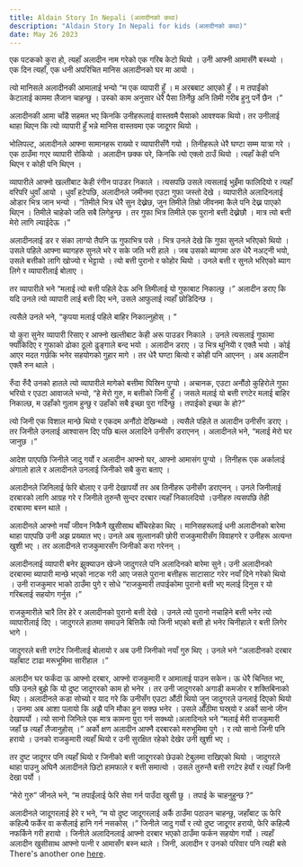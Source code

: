 ```yaml
---
title: Aldain Story In Nepali (अलादीनको कथा)
description: "Aldain Story In Nepali for kids (अलादीनको कथा)"
date: May 26 2023
---
```



एक पटकको कुरा हो, त्यहाँ अलादीन नाम गरेको एक गरिब केटो थियो । उनीे आफ्नी आमासँगै बस्थ्यो । एक दिन त्यहाँ, एक धनी अपरिचित मानिस अलादीनको घर मा आयो ।

त्यो मानिसले अलादीनकी आमालाई भन्यो “म एक व्यापारी हुँ । म अरबबाट आएको हुँ । म तपाईंको केटालाई काममा लैजान चाहन्छु । उस्को काम अनुसार धेरै पैसा तिर्नेछु अनि तिमी गरीब हुनु पर्ने छैन ।”

अलादीनकी आमा चाँडै सहमत भए किनकि उनीहरूलाई वास्तवमै पैसाको आवश्यक थियो। तर उनीलाई थाहा थिएन कि त्यो व्यापारी हुँ भन्ने मानिस वास्तवमा एक जादूगर थियो ।

भोलिपल्ट, अलादीनले आफ्ना सामानहरू राख्यो र व्यापारीसँगै गयो । तिनीहरूले धेरै घण्टा सम्म यात्रा गरे । एक ठाउँमा गएर व्यापारी रोकियो । अलादीन छक्क परे, किनकि त्यो एक्लो ठाउँ थियो । त्यहाँ केही पनि थिएन र कोही पनि थिएन ।

व्यापारीले आफ्नो खल्तीबाट केही रंगीन पाउडर निकाले । त्यसपछि उसले त्यसलाई भुइँमा फालिदियो र त्यहाँ वरिपरि धुवाँ आयो । धुवाँ हटेपछि, अलादीनले जमीनमा एउटा गुफा जस्तो देखे । व्यापारीले अलादिनलाई ओडार भित्र जान भन्यो । “तिमीले भित्र धेरै सुन देख्नेछ, जुन तिमीले तिम्रो जीवनमा कैले पनि देख्न पाएको थिएन । तिमीले चाहेको जति सबै लिगेहुन्छ । तर गुफा भित्र तिमीले एक पुरानो बत्ती देख्नेछौ । मात्र त्यो बत्ती मेरो लागि ल्याईदेऊ ।”

अलादीनलाई डर र संका लाग्यो तैपनि ऊ गुफाभित्र पसे । भित्र उनले देखे कि गुफा सुनले भरिएको थियो । उसले पहिले आफ्ना ब्यागहरु सुनले भरे र सके जति भरी हाले । जब उसको ब्यागमा अरु धेरै नअट्नी भयो, उसले बत्तीको लागि खोज्यो र भेट्टायो । त्यो बत्ती पुरानो र फोहोर थियो । उनले बत्ती र सुनले भरिएको ब्याग लिगे र व्यापारीलाई बोलाए ।

तर व्यापारीले भने “मलाई त्यो बत्ती पहिले देऊ अनि तिमीलाई यो गुफाबाट निकाल्छु ।” अलादीन डराए कि यदि उनले त्यो व्यापारी लाई बत्ती दिए भने, उसले आफुलाई त्यहाँ छोडिदिन्छ ।

त्यसैले उनले भने, “कृपया मलाई पहिले बाहिर निकाल्नुहोस् । ”

यो कुरा सुनेर व्यापारी रिसाए र आफ्नो खल्तीबाट केही अरू पाउडर निकाले । उनले त्यसलाई गुफामा फ्याँकिदिए र गुफाको ढोका ठूलो ढुङ्गाले बन्द भयो । अलादीन डराए । उ भित्र थुनियोे र एक्लै भयो । कोई आएर मदत गर्छकि भनेर सहयोगको गुहार मागे । तर धेरै घण्टा बित्यो र कोही पनि आएनन् । अब अलादीन एक्लै रुन थाले ।

रुँदा रुँदै उनको हातले त्यो व्यापारीले मागेको बत्तीमा घिस्रिन पुग्यो । अचानक, एउटा अनौंठो कुहिरोले गुफा भरियो र एउटा आवाजले भन्यो, “हे मेरो गुरु, म बत्तीको जिनी हुँ । जसले मलाई यो बत्ती रगटेर मलाई बाहिर निकाल्छ, म उहाँको गुलाम हुन्छु र उहाँको सबै इच्छा पुरा गर्दिन्छु । तपाईको इच्छा के हो?”

त्यो जिनी एक विशाल मान्छे थियो र एकदम अनौंठो देखिन्थ्यो । त्यसैले पहिले त अलादीन उनीसँग डराए । तर जिनीले उनलाई आश्वासन दिए पछि बल्ल अलादिने उनीसँग डराएनन् ।
अलादीनले भने, “मलाई मेरो घर जानुछ ।”

आदेश पाएपछि जिनीले जादु गर्यो र अलादीन आफ्नो घर, आफ्नो आमासंग पुग्यो । तिनीहरू एक अर्कालाई अंगालो हाले र अलादीनले उनलाई जिनीको सबै कुरा बताए ।

अलादीनले जिनिलाई फेरि बोलाए र उनी देखापर्यो तर अब तिनीहरू उनीसँग डराएनन् । उनले जिनीलाई दरबारको लागि आग्रह गरे र जिनीले तुरुन्तै सुन्दर दरबार त्यहाँ निकालदियो ।उनीहरु त्यसपछि तेही दरबारमा बस्न थाले ।

अलादीनले आफ्नो नयाँ जीवन निकैनै खुसीसाथ बाँचिरहेका थिए । मानिसहरूलाई धनी अलादीनको बारेमा थाहा पाएपछि उनी अझ प्रख्यात भए। उनले अब सुल्तानकी छोरी राजकुमारीसँग विवाहगरे र उनीहरू अत्यन्त खुशी भए । तर अलादीनले राजकुमारसँग जिनीको करा गरेनन् ।

अलादीनलाई व्यापारी बनेर झुक्याउन खेज्ने जादुगरले पनि अलादिनको बारेमा सुने। उनी अलादीनको दरबारमा ब्यापारी मान्छे भएको नाटक गरी आए जसले पुराना बत्तीहरू साटासाट गरेर नयाँ दिने गरेको थियो । उनी राजकुमार भाको ठाउँमा पुगे र सोधे “राजकुमारी तपाईकोमा पुरानो बत्ती भए मलाई दिनुस र यो गरिबलाई सहयोग गर्नुस ।”

राजकुमारीले चारै तिर हेरे र अलादीनको पुरानो बत्ती देखे । उनले त्यो पुरानो नचाहिने बत्ती भनेर त्यो व्यापारीलाई दिए । जादुगरले हातमा समाउने बित्तिकै त्यो जिनी भएको बत्ती हो भनेर चिनीहाले र बत्ती लिगेर भागे ।

जादुगरले बत्ती रगटेर जिनीलाई बोलायो र अब उनी जिनीको नयाँ गुरु थिए । उनले भने “अलादीनको दरबार यहाँबाट टाढा मरूभूमिमा सारीहाल ।”

अलादीन घर फर्कंदा ऊ आफ्नो दरबार, आफ्नो राजकुमारी र आमालाई पाउन सकेन। ऊ धेरै चिन्तित भए, पछि उनले बुझे कि यो दुष्ट जादूगरको काम हो भनेर । तर उनी जादुगरको अगाडी कमजोर र शक्तिबिनाको थिए । अलादीनले कडा सोच्यो र याद गरे कि उनीसँग एउटा औंठी थियो जुन जादुगरले उनलाई दिएको थियो । उनमा अब आशा पलायो कि अझै पनि मौका हुन सक्छ भनेर । उसले औँठीमा घस्र्यो र अर्को सानो जीन देखापर्यो । त्यो सानो जिनिले एक मात्र कामना पुरा गर्न सक्थ्यो।अलादिनले भने “मलाई मेरी राजकुमारी जहाँ छ त्यहाँ लैजानुहोस् ।”
अर्को क्षण अलादीन आफ्नै दरबारको मरुभूमिमा पुगे । र त्यो सानो जिनी पनि हरायो । उनको राजकुमारी त्यहाँ थियो र उनी सुरक्षित रहेको देखेर उनी खुशी भए ।

तर दुष्ट जादूगर पनि त्यहाँ थियो र जिनीको बत्ती जादूगरको छेउको टेबुलमा राखिएको थियो । जादुगरले थाहा पाउनु अघिनै अलादीनले छिटो हामफाले र बत्ती समात्यो । उसले तुरुन्तै बत्ती
रगटेर हेर्यो र त्यहाँ जिनी देखा पर्यो ।

“मेरो गुरु” जीनले भने, “म तपाईंलाई फेरि सेवा गर्न पाउँदा खुसी छु । तपाई के चाहनुहुन्छ ?”

अलादीनले जादूगरलाई हेरे र भने, “म यो दुष्ट जादूगरलाई अर्कै ठाउँमा पठाउन चाहन्छु, जहाँबाट ऊ फेरि कहिल्यै फर्केर वा कसैलाई हानि गर्न नसकोस् ।”
जिनीले जादु गर्यो र त्यो दुष्ट जादूगर हरायो, फेरि कहिल्यै नफर्किने गरी हरायो ।
जिनीले अलादिनलाई आफ्नो दरबार भएको ठाउँमा फर्कन सहयोग गर्यो । त्यहाँ अलादीन खुसीसाथ आफ्नो पत्नी र आमासँग बस्न थाले । जिनी, अलादीन र उनको परिवार पनि त्यही बसे 
 There's another one [here](/posts/example-post).
